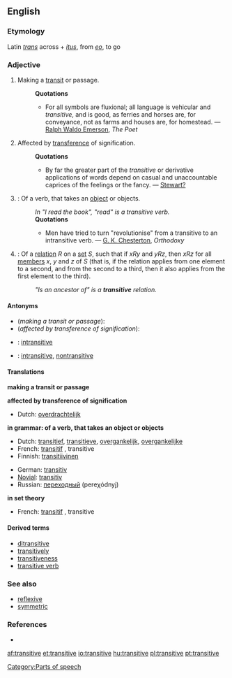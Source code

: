 ==English==

===Etymology===
Latin ''[[trans]]'' across + ''[[itus]]'', from ''[[eo]]'', to go

===Adjective===
{{en-adj-notcomp}}

# Making a [[transit]] or passage.
#:'''Quotations'''
#:*For all symbols are fluxional; all language is vehicular and ''transitive'', and is good, as ferries and horses are, for conveyance, not as farms and houses are, for homestead. — [[w:Ralph Waldo Emerson|Ralph Waldo Emerson]], ''The Poet''
# Affected by [[transference]] of signification.
#:'''Quotations'''
#:*By far the greater part of the ''transitive'' or derivative applications of words depend on casual and unaccountable caprices of the feelings or the fancy. — [[Stewart?]]
# {{grammar}}: Of a verb, that takes an [[object]] or objects.
#:''In "I read the book", "read" is a transitive verb.''
#:'''Quotations'''
#:*Men have tried to turn "revolutionise" from a transitive to an intransitive verb. — [[w:G. K. Chesterton|G. K. Chesterton]], ''Orthodoxy''
# {{settheory}}: Of a [[relation]] ''R'' on a [[set]] ''S'', such that if ''xRy'' and ''yRz'', then ''xRz'' for all [[member]]s ''x'', ''y'' and ''z'' of ''S'' (that is, if the relation applies from one element to a second, and from the second to a third, then it also applies from the first element to the third).
#:''"Is an ancestor of" is a '''transitive''' relation.''

====Antonyms====
*(''making a transit or passage''):
*(''affected by transference of signification''):
*{{grammar}}: [[intransitive]]
*{{settheory}}: [[intransitive]], [[nontransitive]]<!--meanings might well be slightly different-->

====Translations====
'''making a transit or passage'''
{{top}}
{{mid}}
{{bottom}}

'''affected by transference of signification'''
{{top}}
*Dutch: [[overdrachtelijk]]
{{mid}}
{{bottom}}

''' in grammar: of a verb, that takes an object or objects'''
{{top}}
*Dutch: [[transitief]], [[transitieve]], [[overgankelijk]], [[overgankelijke]]
*French: [[transitif]] {{m}}, transitive {{f}}
*Finnish: [[transitiivinen]]
{{mid}}
*German: [[transitiv]]
*[[Novial]]: [[transitiv]]
*Russian: [[переходный]] (pereχódnyj)
{{bottom}}

'''in set theory'''
{{top}}
*French: [[transitif]] {{m}}, transitive {{f}}
{{mid}}
{{bottom}}

====Derived terms====
*[[ditransitive]]
*[[transitively]]
*[[transitiveness]]
*[[transitive verb]]

===See also===
*[[reflexive]]<!--mathematics sense-->
*[[symmetric]]<!--mathematics sense-->

===References===
*{{R:1913}}

[[Category:Parts of speech]]

[[af:transitive]]
[[et:transitive]]
[[io:transitive]]
[[hu:transitive]]
[[pl:transitive]]
[[pt:transitive]]